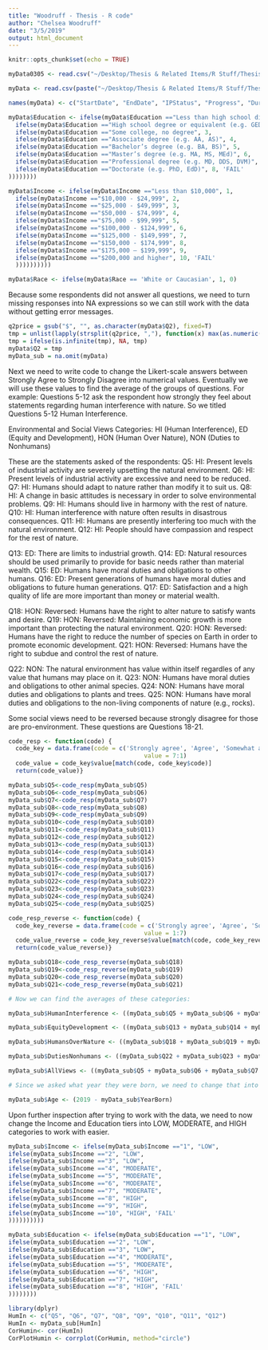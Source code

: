 ```yaml
---
title: "Woodruff - Thesis - R code"
author: "Chelsea Woodruff"
date: "3/5/2019"
output: html_document
---
```


```r
knitr::opts_chunk$set(echo = TRUE)
```
```r
myData0305 <- read.csv("~/Desktop/Thesis & Related Items/R Stuff/ThesisData03282019.csv")

myData <- read.csv(paste("~/Desktop/Thesis & Related Items/R Stuff/ThesisData03282019.csv"), skip=2)

names(myData) <- c("StartDate", "EndDate", "IPStatus", "Progress", "DurationSec", "Finished", "RecDate", "ResponseID", "DistChannel", "UserLang", "WouldBuy", "Q1", "Q2", "Q3", "Q4", "Q5", "Q6", "Q7", "Q8", "Q9", "Q10", "Q11", "Q12", "Q13", "Q14", "Q15", "Q16", "Q17", "Q18", "Q19", "Q20", "Q21", "Q22", "Q23", "Q24", "Q25", "PriorKnowledge", "Gender", "YearBorn", "ZipCode", "Income", "Race", "Education", "Citizen", "Q34", "Q35", "Q36")

myData$Education <- ifelse(myData$Education =="Less than high school diploma", 1,
  ifelse(myData$Education =="High school degree or equivalent (e.g. GED)", 2,
  ifelse(myData$Education =="Some college, no degree", 3,
  ifelse(myData$Education =="Associate degree (e.g. AA, AS)", 4,
  ifelse(myData$Education =="Bachelor’s degree (e.g. BA, BS)", 5,
  ifelse(myData$Education =="Master’s degree (e.g. MA, MS, MEd)", 6,
  ifelse(myData$Education =="Professional degree (e.g. MD, DDS, DVM)", 7,
  ifelse(myData$Education =="Doctorate (e.g. PhD, EdD)", 8, 'FAIL'
))))))))

myData$Income <- ifelse(myData$Income =="Less than $10,000", 1,
  ifelse(myData$Income =="$10,000 - $24,999", 2, 
  ifelse(myData$Income =="$25,000 - $49,999", 3, 
  ifelse(myData$Income =="$50,000 - $74,999", 4,
  ifelse(myData$Income =="$75,000 - $99,999", 5,
  ifelse(myData$Income =="$100,000 - $124,999", 6,
  ifelse(myData$Income =="$125,000 - $149,999", 7, 
  ifelse(myData$Income =="$150,000 - $174,999", 8,
  ifelse(myData$Income =="$175,000 – $199,999", 9,
  ifelse(myData$Income =="$200,000 and higher", 10, 'FAIL'
  ))))))))))

myData$Race <- ifelse(myData$Race == 'White or Caucasian', 1, 0)
```

Because some respondents did not answer all questions, we need to turn missing responses into NA expressions so we can still work with the data without getting error messages.
```r
q2price = gsub("$", "", as.character(myData$Q2), fixed=T)
tmp = unlist(lapply(strsplit(q2price, ","), function(x) max(as.numeric(x))))
tmp = ifelse(is.infinite(tmp), NA, tmp)
myData$Q2 = tmp
myData_sub = na.omit(myData)
```

Next we need to write code to change the Likert-scale answers between Strongly Agree to Strongly Disagree into numerical values. Eventually we will use these values to find the average of the groups of questions. For example: Questions 5-12 ask the respondent how strongly they feel about statements regarding human interference with nature. So we titled Questions 5-12 Human Interference. 

Environmental and Social Views Categories: HI (Human Interference), ED (Equity and Development), HON (Human Over Nature), NON (Duties to Nonhumans)

These are the statements asked of the respondents:
Q5: HI: Present levels of industrial activity are severely upsetting the natural environment.
Q6: HI: Present levels of industrial activity are excessive and need to be reduced.
Q7: HI: Humans should adapt to nature rather than modify it to suit us.
Q8: HI: A change in basic attitudes is necessary in order to solve environmental problems.
Q9: HI: Humans should live in harmony with the rest of nature.
Q10: HI: Human interference with nature often results in disastrous consequences.
Q11: HI: Humans are presently interfering too much with the natural environment.
Q12: HI: People should have compassion and respect for the rest of nature.

Q13: ED: There are limits to industrial growth.
Q14: ED: Natural resources should be used primarily to provide for basic needs rather than material wealth.
Q15: ED: Humans have moral duties and obligations to other humans.
Q16: ED: Present generations of humans have moral duties and obligations to future human generations.
Q17: ED: Satisfaction and a high quality of life are more important than money or material wealth.

Q18: HON: Reversed: Humans have the right to alter nature to satisfy wants and desire.
Q19: HON: Reversed: Maintaining economic growth is more important than protecting the natural environment.
Q20: HON: Reversed: Humans have the right to reduce the number of species on Earth in order to promote economic development.
Q21: HON: Reversed: Humans have the right to subdue and control the rest of nature.

Q22: NON: The natural environment has value within itself regardles of any value that humans may place on it.
Q23: NON: Humans have moral duties and obligations to other animal species.
Q24: NON: Humans have moral duties and obligations to plants and trees.
Q25: NON: Humans have moral duties and obligations to the non-living components of nature (e.g., rocks).

Some social views need to be reversed because strongly disagree for those are pro-environment. These questions are Questions 18-21. 

```r
code_resp <- function(code) {
  code_key = data.frame(code = c('Strongly agree', 'Agree', 'Somewhat agree', 'Neither agree nor disagree', 'Somewhat disagree', 'Disagree', 'Strongly disagree'), 
                                      value = 7:1)
  code_value = code_key$value[match(code, code_key$code)]
  return(code_value)}

myData_sub$Q5<-code_resp(myData_sub$Q5)
myData_sub$Q6<-code_resp(myData_sub$Q6)
myData_sub$Q7<-code_resp(myData_sub$Q7)
myData_sub$Q8<-code_resp(myData_sub$Q8)
myData_sub$Q9<-code_resp(myData_sub$Q9)
myData_sub$Q10<-code_resp(myData_sub$Q10)
myData_sub$Q11<-code_resp(myData_sub$Q11)
myData_sub$Q12<-code_resp(myData_sub$Q12)
myData_sub$Q13<-code_resp(myData_sub$Q13)
myData_sub$Q14<-code_resp(myData_sub$Q14)
myData_sub$Q15<-code_resp(myData_sub$Q15)
myData_sub$Q16<-code_resp(myData_sub$Q16)
myData_sub$Q17<-code_resp(myData_sub$Q17)
myData_sub$Q22<-code_resp(myData_sub$Q22)
myData_sub$Q23<-code_resp(myData_sub$Q23)
myData_sub$Q24<-code_resp(myData_sub$Q24)
myData_sub$Q25<-code_resp(myData_sub$Q25)

code_resp_reverse <- function(code) {
  code_key_reverse = data.frame(code = c('Strongly agree', 'Agree', 'Somewhat agree', 'Neither agree nor disagree', 'Somewhat disagree', 'Disagree', 'Strongly disagree'), 
                                      value = 1:7)
  code_value_reverse = code_key_reverse$value[match(code, code_key_reverse$code)]
  return(code_value_reverse)}

myData_sub$Q18<-code_resp_reverse(myData_sub$Q18)
myData_sub$Q19<-code_resp_reverse(myData_sub$Q19)
myData_sub$Q20<-code_resp_reverse(myData_sub$Q20)
myData_sub$Q21<-code_resp_reverse(myData_sub$Q21)

# Now we can find the averages of these categories:

myData_sub$HumanInterference <- ((myData_sub$Q5 + myData_sub$Q6 + myData_sub$Q7 + myData_sub$Q8 + myData_sub$Q9 + myData_sub$Q10 + myData_sub$Q11 + myData_sub$Q12)/8)

myData_sub$EquityDevelopment <- ((myData_sub$Q13 + myData_sub$Q14 + myData_sub$Q15 + myData_sub$Q16 + myData_sub$Q17)/5)

myData_sub$HumansOverNature <- ((myData_sub$Q18 + myData_sub$Q19 + myData_sub$Q20 + myData_sub$Q21)/4)

myData_sub$DutiesNonhumans <- ((myData_sub$Q22 + myData_sub$Q23 + myData_sub$Q24 + myData_sub$Q25)/4)

myData_sub$AllViews <- ((myData_sub$Q5 + myData_sub$Q6 + myData_sub$Q7 + myData_sub$Q8 + myData_sub$Q9 + myData_sub$Q10 + myData_sub$Q11 + myData_sub$Q12 + myData_sub$Q13 + myData_sub$Q14 + myData_sub$Q15 + myData_sub$Q16 + myData_sub$Q17 + myData_sub$Q18 + myData_sub$Q19 + myData_sub$Q20 + myData_sub$Q21 + myData_sub$Q22 + myData_sub$Q23 + myData_sub$Q24 + myData_sub$Q25)/21)

# Since we asked what year they were born, we need to change that into the continuous varibale that is age:

myData_sub$Age <- (2019 - myData_sub$YearBorn)
```

Upon further inspection after trying to work with the data, we need to now change the Income and Education tiers into LOW, MODERATE, and HIGH categories to work with easier.
```r
myData_sub$Income <- ifelse(myData_sub$Income =="1", "LOW",
ifelse(myData_sub$Income =="2", "LOW", 
ifelse(myData_sub$Income =="3", "LOW", 
ifelse(myData_sub$Income =="4", "MODERATE",
ifelse(myData_sub$Income =="5", "MODERATE",
ifelse(myData_sub$Income =="6", "MODERATE",
ifelse(myData_sub$Income =="7", "MODERATE", 
ifelse(myData_sub$Income =="8", "HIGH",
ifelse(myData_sub$Income =="9", "HIGH",
ifelse(myData_sub$Income =="10", "HIGH", 'FAIL'
))))))))))

myData_sub$Education <- ifelse(myData_sub$Education =="1", "LOW",
ifelse(myData_sub$Education =="2", "LOW", 
ifelse(myData_sub$Education =="3", "LOW", 
ifelse(myData_sub$Education =="4", "MODERATE",
ifelse(myData_sub$Education =="5", "MODERATE",
ifelse(myData_sub$Education =="6", "HIGH",
ifelse(myData_sub$Education =="7", "HIGH", 
ifelse(myData_sub$Education =="8", "HIGH", 'FAIL'
))))))))
```

```r
library(dplyr)
HumIn <- c("Q5", "Q6", "Q7", "Q8", "Q9", "Q10", "Q11", "Q12")
HumIn <- myData_sub[HumIn]
CorHumin<- cor(HumIn)
CorPlotHumin <- corrplot(CorHumin, method="circle")
```


